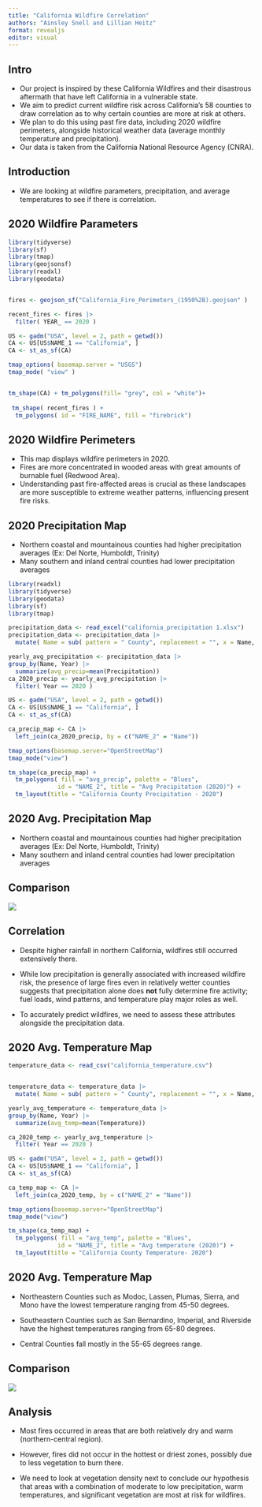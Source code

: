 ```yaml
---
title: "California Wildfire Correlation"
authors: "Ainsley Snell and Lillian Heitz"
format: revealjs
editor: visual
---
```


## Intro
- Our project is inspired by these California Wildfires and their disastrous aftermath that have left California in a vulnerable state. 
-  We aim to predict current wildfire risk across California’s 58 counties to draw correlation as to why certain counties are more at risk at others.
- We plan to do this using past fire data, including 2020 wildfire perimeters, alongside historical weather data (average monthly temperature and precipitation).
- Our data is taken from the California National Resource Agency (CNRA).



## Introduction

-   We are looking at wildfire parameters, precipitation, and average temperatures to see if there is correlation.

## 2020 Wildfire Parameters

```r
library(tidyverse)
library(sf)
library(tmap)
library(geojsonsf)
library(readxl)
library(geodata)


fires <- geojson_sf("California_Fire_Perimeters_(1950%2B).geojson" )

recent_fires <- fires |>
  filter( YEAR_ == 2020 )

US <- gadm("USA", level = 2, path = getwd())
CA <- US[US$NAME_1 == "California", ]
CA <- st_as_sf(CA)

tmap_options( basemap.server = "USGS")
tmap_mode( "view" )


tm_shape(CA) + tm_polygons(fill= "grey", col = "white")+
  
 tm_shape( recent_fires ) +
  tm_polygons( id = "FIRE_NAME", fill = "firebrick")

```

## 2020 Wildfire Perimeters

-   This map displays wildfire perimeters in 2020.
-   Fires are more concentrated in wooded areas with great amounts of burnable fuel (Redwood Area).
-   Understanding past fire-affected areas is crucial as these landscapes are more susceptible to extreme weather patterns, influencing present fire risks.

## 2020 Precipitation Map

-   Northern coastal and mountainous counties had higher precipitation averages (Ex: Del Norte, Humboldt, Trinity)
-   Many southern and inland central counties had lower precipitation averages


```r
library(readxl)
library(tidyverse)
library(geodata)
library(sf)
library(tmap)

precipitation_data <- read_excel("california_precipitation 1.xlsx") 
precipitation_data <- precipitation_data |>
  mutate( Name = sub( pattern = " County", replacement = "", x = Name, fixed =TRUE ))

yearly_avg_precipitation <- precipitation_data |>
group_by(Name, Year) |>
  summarize(avg_precip=mean(Precipitation))
ca_2020_precip <- yearly_avg_precipitation |> 
  filter( Year == 2020 )

US <- gadm("USA", level = 2, path = getwd())
CA <- US[US$NAME_1 == "California", ]
CA <- st_as_sf(CA)

ca_precip_map <- CA |>
  left_join(ca_2020_precip, by = c("NAME_2" = "Name"))

tmap_options(basemap.server="OpenStreetMap")
tmap_mode("view")

tm_shape(ca_precip_map) + 
  tm_polygons( fill = "avg_precip", palette = "Blues", 
              id = "NAME_2", title = "Avg Precipitation (2020)") +
  tm_layout(title = "California County Precipitation - 2020")

```

## 2020 Avg. Precipitation Map
-   Northern coastal and mountainous counties had higher precipitation averages (Ex: Del Norte, Humboldt, Trinity)
-   Many southern and inland central counties had lower precipitation averages

## Comparison

![](twoclimategraph.png)

## Correlation

-   Despite higher rainfall in northern California, wildfires still occurred extensively there.

-   While low precipitation is generally associated with increased wildfire risk, the presence of large fires even in relatively wetter counties suggests that precipitation alone does **not** fully determine fire activity; fuel loads, wind patterns, and temperature play major roles as well.

-   To accurately predict wildfires, we need to assess these attributes alongside the precipitation data.


## 2020 Avg. Temperature Map

```r
temperature_data <- read_csv("california_temperature.csv")


temperature_data <- temperature_data |>
  mutate( Name = sub( pattern = " County", replacement = "", x = Name, fixed =TRUE ))

yearly_avg_temperature <- temperature_data |>
group_by(Name, Year) |>
  summarize(avg_temp=mean(Temperature))

ca_2020_temp <- yearly_avg_temperature |> 
  filter( Year == 2020 )

US <- gadm("USA", level = 2, path = getwd())
CA <- US[US$NAME_1 == "California", ]
CA <- st_as_sf(CA)

ca_temp_map <- CA |>
  left_join(ca_2020_temp, by = c("NAME_2" = "Name"))

tmap_options(basemap.server="OpenStreetMap")
tmap_mode("view")

tm_shape(ca_temp_map) + 
  tm_polygons( fill = "avg_temp", palette = "Blues", 
              id = "NAME_2", title = "Avg temperature (2020)") +
  tm_layout(title = "California County Temperature- 2020")


```

## 2020 Avg. Temperature Map

- Northeastern Counties such as Modoc, Lassen, Plumas, Sierra, and Mono have the lowest temperature ranging from 45-50 degrees.

- Southeastern Counties such as San Bernardino, Imperial, and Riverside have the highest temperatures ranging from 65-80 degrees.

- Central Counties fall mostly in the 55-65 degrees range.

## Comparison


![](climategraph.png)

## Analysis
- Most fires occurred in areas that are both relatively dry and warm (northern-central region).

- However, fires did not occur in the hottest or driest zones, possibly due to less vegetation to burn there.

- We need to look at vegetation density next to conclude our hypothesis that areas with a combination of moderate to low precipitation, warm temperatures, and significant vegetation are most at risk for wildfires.
